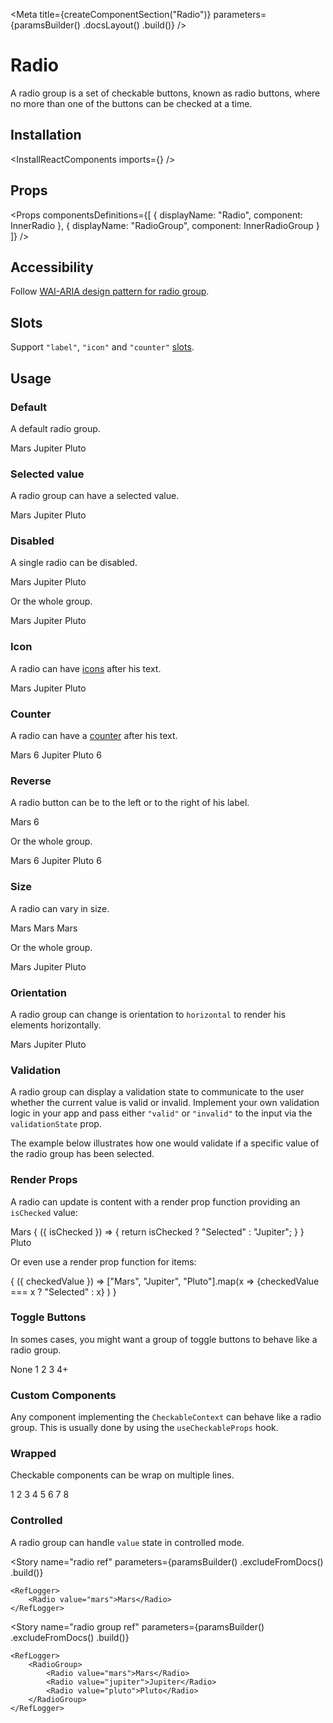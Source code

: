 
<Meta
    title={createComponentSection("Radio")}
    parameters={paramsBuilder()
        .docsLayout(<ReactComponentsLayout sourcePath="/packages/react-components/src/radio/src" />)
        .build()}
/>

# Radio

A radio group is a set of checkable buttons, known as radio buttons, where no more than one of the buttons can be checked at a time.

## Installation

<InstallReactComponents imports={<Imports />} />

## Props

<Props
    componentsDefinitions={[
        { displayName: "Radio", component: InnerRadio },
        { displayName: "RadioGroup", component: InnerRadioGroup }
    ]}
/>

## Accessibility

Follow [WAI-ARIA design pattern for radio group](https://www.w3.org/TR/wai-aria-practices/#radiobutton).

## Slots

Support `"label"`, `"icon"` and `"counter"` [slots](?path=/docs/getting-started-slots--page).

## Usage

### Default

A default radio group.

<Preview>
    <Story name="default">
        <RadioGroup>
            <Radio value="mars">Mars</Radio>
            <Radio value="jupiter">Jupiter</Radio>
            <Radio value="pluto">Pluto</Radio>
        </RadioGroup>
    </Story>
</Preview>

### Selected value

A radio group can have a selected value.

<Preview>
    <Story name="selected">
        <RadioGroup defaultValue="jupiter">
            <Radio value="mars">Mars</Radio>
            <Radio value="jupiter">Jupiter</Radio>
            <Radio value="pluto">Pluto</Radio>
        </RadioGroup>
    </Story>
</Preview>

### Disabled

A single radio can be disabled.

<Preview>
    <Story name="disabled radio">
        <RadioGroup>
            <Radio disabled value="mars">Mars</Radio>
            <Radio value="jupiter">Jupiter</Radio>
            <Radio value="pluto">Pluto</Radio>
        </RadioGroup>
    </Story>
</Preview>

Or the whole group.

<Preview>
    <Story name="disabled group">
        <RadioGroup disabled>
            <Radio value="mars">Mars</Radio>
            <Radio value="jupiter">Jupiter</Radio>
            <Radio value="pluto">Pluto</Radio>
        </RadioGroup>
    </Story>
</Preview>

### Icon

A radio can have [icons](?path=/docs/materials-icons--page) after his text.

<Preview>
    <Story name="icon">
        <RadioGroup>
            <Radio value="mars">
                <Text>Mars</Text>
                <LightbulbIcon />
            </Radio>
            <Radio value="jupiter">
                <Text>Jupiter</Text>
                <IconList>
                    <LightbulbIcon /><LightbulbIcon />
                </IconList>
            </Radio>
            <Radio value="pluto">Pluto</Radio>
        </RadioGroup>
    </Story>
</Preview>

### Counter

A radio can have a [counter](?path=/docs/components-counter--default-story) after his text.

<Preview>
    <Story name="counter">
        <RadioGroup>
            <Radio value="mars">
                <Text>Mars</Text>
                <Counter>6</Counter>
            </Radio>
            <Radio value="jupiter">Jupiter</Radio>
            <Radio value="pluto">
                <Text>Pluto</Text>
                <Counter variant="divider">6</Counter>
            </Radio>
        </RadioGroup>
    </Story>
</Preview>

### Reverse

A radio button can be to the left or to the right of his label.

<Preview>
    <Story name="reverse radio">
        <Radio reverse value="mars">
            <Text>Mars</Text>
            <LightbulbIcon />
            <Counter>6</Counter>
        </Radio>
    </Story>
</Preview>

Or the whole group.

<Preview>
    <Story name="reverse group">
        <RadioGroup reverse>
            <Radio value="mars">
                <Text>Mars</Text>
                <LightbulbIcon />
                <Counter>6</Counter>
            </Radio>
            <Radio value="jupiter">Jupiter</Radio>
            <Radio value="pluto">
                <Text>Pluto</Text>
                <Counter variant="divider">6</Counter>
            </Radio>
        </RadioGroup>
    </Story>
</Preview>

### Size

A radio can vary in size.

<Preview>
    <Story name="size radio">
        <Inline verticalAlign="end">
            <Radio size="sm" value="mars">Mars</Radio>
            <Radio value="mars">Mars</Radio>
            <Radio size="lg" value="mars">Mars</Radio>
        </Inline>
    </Story>
</Preview>

Or the whole group.

<Preview>
    <Story name="size group">
        <RadioGroup size="lg">
            <Radio value="mars">Mars</Radio>
            <Radio value="jupiter">Jupiter</Radio>
            <Radio value="pluto">Pluto</Radio>
        </RadioGroup>
    </Story>
</Preview>

### Orientation

A radio group can change is orientation to `horizontal` to render his elements horizontally.

<Preview>
    <Story name="orientation">
        <RadioGroup orientation="horizontal">
            <Radio value="mars">Mars</Radio>
            <Radio value="jupiter">Jupiter</Radio>
            <Radio value="pluto">Pluto</Radio>
        </RadioGroup>
    </Story>
</Preview>

### Validation

A radio group can display a validation state to communicate to the user whether the current value is valid or invalid. Implement your own validation logic in your app and pass either `"valid"` or `"invalid"` to the input via the `validationState` prop.

The example below illustrates how one would validate if a specific value of the radio group has been selected.

<FilePreview filePath="/radio/stories/ValueSelectedValidation">
    <ValueSelectedValidation />
</FilePreview>

### Render Props

A radio can update is content with a render prop function providing an `isChecked` value:

<Preview>
    <Story name="radio render props">
        <RadioGroup>
            <Radio value="mars">Mars</Radio>
            <Radio value="jupiter">
                {
                    ({ isChecked }) => {
                        return isChecked ? "Selected" : "Jupiter";
                    }
                }
            </Radio>
            <Radio value="pluto">Pluto</Radio>
        </RadioGroup>
    </Story>
</Preview>

Or even use a render prop function for items:

<Preview>
    <Story name="group render props">
        <RadioGroup>
            {
                ({ checkedValue }) =>
                    ["Mars", "Jupiter", "Pluto"].map(x =>
                        <Radio
                            className={checkedValue === x && "primary-500"}
                            value={x}
                        >
                            {checkedValue === x ? "Selected" : x}
                        </Radio>
                    )
            }
        </RadioGroup>
    </Story>
</Preview>

### Toggle Buttons

In somes cases, you might want a group of toggle buttons to behave like a radio group.

<Preview>
    <Story name="toggle buttons">
        <RadioGroup gap={2} orientation="horizontal">
            <ToggleButton value="none" variant="outline">None</ToggleButton>
            <ToggleButton value="1" variant="outline" shape="circular">1</ToggleButton>
            <ToggleButton value="2" variant="outline" shape="circular">2</ToggleButton>
            <ToggleButton value="3" variant="outline" shape="circular">3</ToggleButton>
            <ToggleButton value="4+" variant="outline" shape="circular">4+</ToggleButton>
        </RadioGroup>
    </Story>
</Preview>

### Custom Components

Any component implementing the `CheckableContext` can behave like a radio group. This is usually done by using the `useCheckableProps` hook.

<FilePreview filePath="/radio/stories/CustomGroup">
    <CustomGroup />
</FilePreview>

### Wrapped

Checkable components can be wrap on multiple lines.

<Preview>
    <Story name="wrap toggle buttons">
        <div style={{ width: "200px" }}>
            <RadioGroup wrap gap={2} orientation="horizontal">
                <ToggleButton value="1" variant="outline" shape="circular">1</ToggleButton>
                <ToggleButton value="2" variant="outline" shape="circular">2</ToggleButton>
                <ToggleButton value="3" variant="outline" shape="circular">3</ToggleButton>
                <ToggleButton value="4" variant="outline" shape="circular">4</ToggleButton>
                <ToggleButton value="5" variant="outline" shape="circular">5</ToggleButton>
                <ToggleButton value="6" variant="outline" shape="circular">6</ToggleButton>
                <ToggleButton value="7" variant="outline" shape="circular">7</ToggleButton>
                <ToggleButton value="8" variant="outline" shape="circular">8</ToggleButton>
            </RadioGroup>
        </div>
    </Story>
</Preview>

### Controlled

A radio group can handle `value` state in controlled mode.

<FilePreview filePath="/radio/stories/ControlledRadioGroup">
    <ControlledRadioGroup />
</FilePreview>

<Story
    name="radio ref"
    parameters={paramsBuilder()
        .excludeFromDocs()
        .build()}
>
    <RefLogger>
        <Radio value="mars">Mars</Radio>
    </RefLogger>
</Story>

<Story
    name="radio group ref"
    parameters={paramsBuilder()
        .excludeFromDocs()
        .build()}
>
    <RefLogger>
        <RadioGroup>
            <Radio value="mars">Mars</Radio>
            <Radio value="jupiter">Jupiter</Radio>
            <Radio value="pluto">Pluto</Radio>
        </RadioGroup>
    </RefLogger>
</Story>
